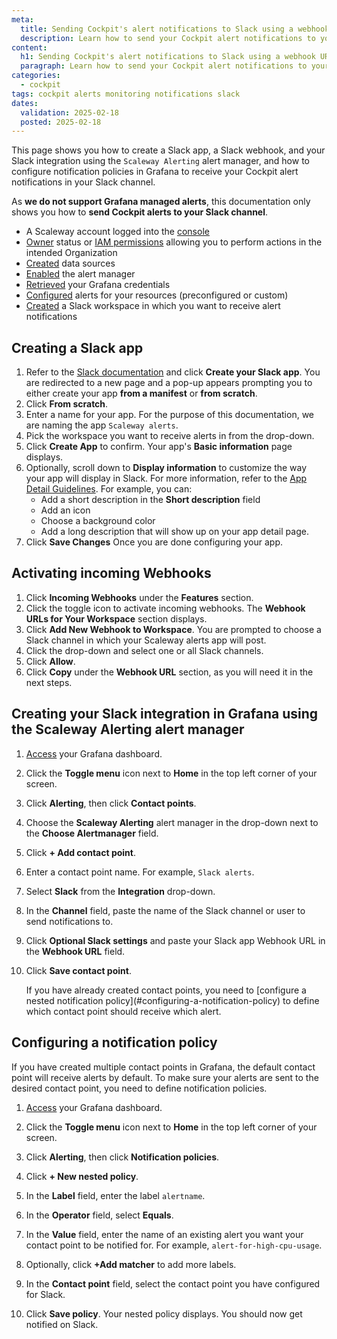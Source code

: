 ```yaml
---
meta:
  title: Sending Cockpit's alert notifications to Slack using a webhook URL
  description: Learn how to send your Cockpit alert notifications to your Slack channels for more efficient monitoring.
content:
  h1: Sending Cockpit's alert notifications to Slack using a webhook URL
  paragraph: Learn how to send your Cockpit alert notifications to your Slack channels for more efficient monitoring.
categories:
  - cockpit
tags: cockpit alerts monitoring notifications slack
dates:
  validation: 2025-02-18
  posted: 2025-02-18
---
```




This page shows you how to create a Slack app, a Slack webhook, and your Slack integration using the `Scaleway Alerting` alert manager, and how to configure notification policies in Grafana to receive your Cockpit alert notifications in your Slack channel.

As **we do not support Grafana managed alerts**, this documentation only shows you how to **send Cockpit alerts to your Slack channel**.

<Requirements />

 - A Scaleway account logged into the [console](https://console.scaleway.com)
 - [Owner](/iam/concepts/#owner) status or [IAM permissions](/iam/concepts/#permission) allowing you to perform actions in the intended Organization
 - [Created](/cockpit/how-to/create-external-data-sources/) data sources
 - [Enabled](/cockpit/how-to/enable-alert-manager/) the alert manager
 - [Retrieved](/cockpit/how-to/retrieve-grafana-credentials/) your Grafana credentials
 - [Configured](/cockpit/how-to/configure-alerts-for-scw-resources/) alerts for your resources (preconfigured or custom)
 - [Created](https://slack.com/help/articles/206845317-Create-a-Slack-workspace) a Slack workspace in which you want to receive alert notifications

## Creating a Slack app

1. Refer to the [Slack documentation](https://api.slack.com/messaging/webhooks#create-app) and click **Create your Slack app**. You are redirected to a new page and a pop-up appears prompting you to either create your app **from a manifest** or **from scratch**.
2. Click **From scratch**.
3. Enter a name for your app. For the purpose of this documentation, we are naming the app `Scaleway alerts`.
4. Pick the workspace you want to receive alerts in from the drop-down.
5. Click **Create App** to confirm. Your app's **Basic information** page displays.
6. Optionally, scroll down to **Display information** to customize the way your app will display in Slack. For more information, refer to the [App Detail Guidelines](https://api.slack.com/slack-marketplace/guidelines). For example, you can:
    - Add a short description in the **Short description** field
    - Add an icon
    - Choose a background color
    - Add a long description that will show up on your app detail page.
7. Click **Save Changes** Once you are done configuring your app.

## Activating incoming Webhooks

1. Click **Incoming Webhooks** under the **Features** section.
2. Click the toggle icon to activate incoming webhooks. The **Webhook URLs for Your Workspace** section displays.
3. Click **Add New Webhook to Workspace**. You are prompted to choose a Slack channel in which your Scaleway alerts app will post.
4. Click the drop-down and select one or all Slack channels.
5. Click **Allow**.
6. Click **Copy** under the **Webhook URL** section, as you will need it in the next steps.

## Creating your Slack integration in Grafana using the Scaleway Alerting alert manager

1. [Access](/cockpit/how-to/access-grafana-and-managed-dashboards/) your Grafana dashboard.
2. Click the **Toggle menu** icon next to **Home** in the top left corner of your screen.
3. Click **Alerting**, then click **Contact points**.
4. Choose the **Scaleway Alerting** alert manager in the drop-down next to the **Choose Alertmanager** field.
5. Click **+ Add contact point**.
6. Enter a contact point name. For example, `Slack alerts`.
7. Select **Slack** from the **Integration** drop-down.
8. In the **Channel** field, paste the name of the Slack channel or user to send notifications to.
9. Click **Optional Slack settings** and paste your Slack app Webhook URL in the **Webhook URL** field.
10. Click **Save contact point**.

    <Message type="important">
     If you have already created contact points, you need to [configure a nested notification policy](#configuring-a-notification-policy) to define which contact point should receive which alert.
    </Message>

## Configuring a notification policy

If you have created multiple contact points in Grafana, the default contact point will receive alerts by default. To make sure your alerts are sent to the desired contact point, you need to define notification policies.

1. [Access](/cockpit/how-to/access-grafana-and-managed-dashboards/) your Grafana dashboard.
2. Click the **Toggle menu** icon next to **Home** in the top left corner of your screen.
3. Click **Alerting**, then click **Notification policies**.
4. Click **+ New nested policy**.
5. In the **Label** field, enter the label `alertname`.
6. In the **Operator** field, select **Equals**.
7. In the **Value** field, enter the name of an existing alert you want your contact point to be notified for. For example, `alert-for-high-cpu-usage`.
8. Optionally, click **+Add matcher** to add more labels.
9. In the **Contact point** field, select the contact point you have configured for Slack.
10. Click **Save policy**. Your nested policy displays. You should now get notified on Slack.

    <Lightbox image={image} alt="Grafana alert for high CPU usage notification on Slack" />